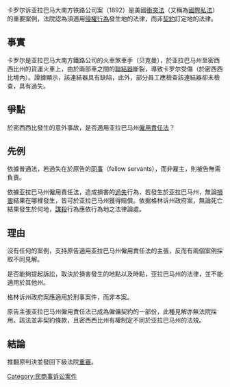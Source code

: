 {{unreferenced|time=2011-01-29T00:11:05+00:00}}
卡罗尔诉亚拉巴马大南方铁路公司案（1892）是美國[[衝突法|衝突法]]（又稱為[[國際私法|國際私法]]）的重要案例，法院認為須適用[[侵權行為|侵權行為]]發生地的法律，而非[[契約|契約]]訂定地的法律。

== 事實 ==
卡罗尔是亚拉巴马大南方鐵路公司的火車煞車手（贝克曼），於亚拉巴马州至密西西比州的貨運火車上，由於兩部車之間的[[聯結器|聯結器]]斷裂，導致卡罗尔受傷（於密西西比境內）。證據顯示，該連結器具有缺陷，此外，部分員工應檢查該連結器卻未檢查，具有過失。

== 爭點 ==
於密西西比發生的意外事故，是否適用亚拉巴马州[[僱用責任法|僱用責任法]]？

== 先例 ==
依據普通法，若過失在於原告的[[同事|同事]]（fellow servants），而非雇主，則被告無需負責。

依據亚拉巴马州僱用責任法，造成損害的[[過失|過失]]行為，若發生於亚拉巴马州，無論[[損害|損害]]結果在哪裡發生，皆可於亚拉巴马州獲得賠償。依据格林诉州政府案，無論死亡結果發生於何地，[[謀殺|謀殺]]行為應依行為地之法律論處。

== 理由 ==
沒有任何的案例，支持原告適用亚拉巴马州僱用責任法的主張，反而有兩個案例採取不同見解。

是否能夠提起訴訟，取決於損害發生的地點以及時點，亚拉巴马州的法律，並不能適用於其他州。

格林诉州政府案應適用於刑事案件，而非本案。

原告主張亚拉巴马州僱用責任法已成為僱傭契約的一部份，此種見解亦無法院採用。該法並非契約條款，且密西西比州有權制定不同於亚拉巴马州的法規。

== 結論 ==
推翻原判決並發回下級法院[[重審|重審]]。

[[Category:民商事诉讼案件|Category:民商事诉讼案件]]